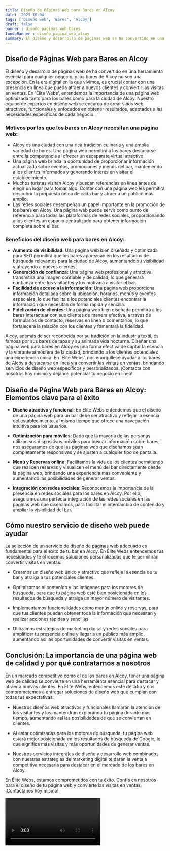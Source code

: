 ```yaml
---
title: Diseño de Páginas Web para Bares en Alcoy
date: '2023-10-04'
tags: ['Diseño web', 'Bares', 'Alcoy']
draft: false
banner : diseño_paginas_web_bares
fondoBanner : diseño_pagina_web_alcoy
summary: El diseño y desarrollo de páginas web se ha convertido en una herramienta esencial para cualquier negocio, y los bares de Alcoy no son una excepción. En la era digital en la que vivimos, es crucial contar con una presencia en línea que pueda atraer a nuevos clientes y convertir las visitas en ventas. En 'Élite Webs', entendemos la importancia de una página web optimizada tanto para los bares como para la ciudad de Alcoy. Nuestro equipo de expertos en diseño web se encarga de crear sitios web atractivos, funcionales y enfocados en obtener resultados, adaptados a las necesidades específicas de cada negocio.
---
```


## Diseño de Páginas Web para Bares en Alcoy

El diseño y desarrollo de páginas web se ha convertido en una herramienta esencial para cualquier negocio, y los bares de Alcoy no son una excepción. En la era digital en la que vivimos, es crucial contar con una presencia en línea que pueda atraer a nuevos clientes y convertir las visitas en ventas. En 'Élite Webs', entendemos la importancia de una página web optimizada tanto para los bares como para la ciudad de Alcoy. Nuestro equipo de expertos en diseño web se encarga de crear sitios web atractivos, funcionales y enfocados en obtener resultados, adaptados a las necesidades específicas de cada negocio.

### Motivos por los que los bares en Alcoy necesitan una página web:

- Alcoy es una ciudad con una rica tradición culinaria y una amplia variedad de bares. Una página web permitirá a los bares destacarse entre la competencia al ofrecer un escaparate virtual atractivo.
- Una página web brinda la oportunidad de proporcionar información actualizada sobre eventos, promociones y menús del bar, manteniendo a los clientes informados y generando interés en visitar el establecimiento.
- Muchos turistas visitan Alcoy y buscan referencias en línea antes de elegir un lugar para tomar algo. Contar con una página web les permitirá descubrir la propuesta única de cada bar y atraer a un público más amplio.
- Las redes sociales desempeñan un papel importante en la promoción de los bares en Alcoy. Una página web puede servir como punto de referencia para todas las plataformas de redes sociales, proporcionando a los clientes un espacio centralizado para obtener información completa sobre el bar.

### Beneficios del diseño web para bares en Alcoy:

- **Aumento de visibilidad:** Una página web bien diseñada y optimizada para SEO permitirá que los bares aparezcan en los resultados de búsqueda relevantes para la ciudad de Alcoy, aumentando su visibilidad y atrayendo a nuevos clientes.
- **Generación de confianza:** Una página web profesional y atractiva transmitirá una imagen confiable y de calidad, lo que generará confianza entre los visitantes y los motivará a visitar el bar.
- **Facilidad de acceso a la información:** Una página web proporciona información detallada sobre la ubicación, horarios, menús y eventos especiales, lo que facilita a los potenciales clientes encontrar la información que necesitan de forma rápida y sencilla.
- **Fidelización de clientes:** Una página web bien diseñada permitirá a los bares interactuar con sus clientes de manera efectiva, a través de formularios de contacto, reservas en línea o comentarios, lo que fortalecerá la relación con los clientes y fomentará la fidelidad.

Alcoy, además de ser reconocida por su tradición en la industria textil, es famosa por sus bares de tapas y su animada vida nocturna. Diseñar una página web para bares en Alcoy es una forma efectiva de captar la esencia y la vibrante atmósfera de la ciudad, brindando a los clientes potenciales una experiencia única. En 'Élite Webs', nos enorgullece ayudar a los bares de Alcoy a destacarse en línea y a convertir las visitas en ventas, brindando servicios de diseño web específicos y personalizados. ¡Contacta con nosotros hoy mismo y déjanos potenciar tu negocio en línea!

<GifSeo />

<Cta />

## Diseño de Página Web para Bares en Alcoy: Elementos clave para el éxito

- **Diseño atractivo y funcional**: En Élite Webs entendemos que el diseño de una página web para un bar debe ser atractivo y reflejar la esencia del establecimiento, al mismo tiempo que ofrece una navegación intuitiva para los usuarios.

- **Optimización para móviles**: Dado que la mayoría de las personas utilizan sus dispositivos móviles para buscar información sobre bares, nos aseguramos de que las páginas web que diseñamos sean completamente responsivas y se ajusten a cualquier tipo de pantalla.

- **Menú y Reservas online**: Facilitamos la vida de los clientes permitiendo que realicen reservas y visualicen el menú del bar directamente desde la página web, brindando una experiencia más conveniente y aumentando las posibilidades de generar ventas.

- **Integración con redes sociales**: Reconocemos la importancia de la presencia en redes sociales para los bares en Alcoy. Por ello, aseguramos una perfecta integración de las redes sociales en las páginas web que diseñamos, para facilitar el intercambio de contenido y ampliar la visibilidad del bar.

## Cómo nuestro servicio de diseño web puede ayudar

La selección de un servicio de diseño de páginas web adecuado es fundamental para el éxito de tu bar en Alcoy. En Élite Webs entendemos tus necesidades y te ofrecemos soluciones personalizadas que te permitirán convertir visitas en ventas:

- Creamos un diseño web único y atractivo que refleje la esencia de tu bar y atraiga a tus potenciales clientes.

- Optimizamos el contenido y las imágenes para los motores de búsqueda, para que tu página web esté bien posicionada en los resultados de búsqueda y atraiga un mayor número de visitantes.

- Implementamos funcionalidades como menús online y reservas, para que tus clientes puedan obtener toda la información que necesitan y realizar acciones rápidas y sencillas.

- Utilizamos estrategias de marketing digital y redes sociales para amplificar tu presencia online y llegar a un público más amplio, aumentando así las oportunidades de convertir visitas en ventas.

## Conclusión: La importancia de una página web de calidad y por qué contratarnos a nosotros

En un mercado competitivo como el de los bares en Alcoy, tener una página web de calidad se convierte en una herramienta esencial para destacar y atraer a nuevos clientes. En Élite Webs, entendemos este desafío y nos comprometemos a entregar soluciones de diseño web que cumplan con todas tus expectativas:

- Nuestros diseños web atractivos y funcionales llamarán la atención de los visitantes y los mantendrán explorando tu página durante más tiempo, aumentando así las posibilidades de que se conviertan en clientes.

- Al estar optimizadas para los motores de búsqueda, tu página web estará mejor posicionada en los resultados de búsqueda de Google, lo que significa más visitas y más oportunidades de generar ventas.

- Nuestros servicios integrales de diseño y desarrollo web combinados con nuestras estrategias de marketing digital te darán la ventaja competitiva necesaria para destacar en el mercado de los bares en Alcoy.

En Élite Webs, estamos comprometidos con tu éxito. Confía en nosotros para el diseño de tu página web y convierte las visitas en ventas. ¡Contáctanos hoy mismo!

<Video />

<CtaBot job='Bares' city='Alcoy'/>

<Gmaps query='Alcoy+españa+maps' />